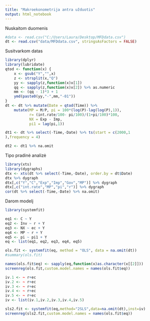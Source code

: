 ```yaml
---
title: "Makroekonometrija antra užduotis"
output: html_notebook
---
```


Nuskaitom duomenis
```r
#data <- read.csv("C:/Users/Laura/Desktop/MFDdata.csv")
dt <- read.csv("data/MFDdata.csv", stringsAsFactors = FALSE)
```

Susitvarkom datas

```r
library(dplyr)
library(lubridate)
qtod <- function(x) {
    x <- gsub("Y","",x)
    z <- strsplit(x,"Q")
    yy <- sapply(z,function(x)x[1])
    qq <- sapply(z,function(x)x[2]) %>% as.numeric
    mm <- (qq - 1)*3 + 1
    ymd(paste0(yy,"-",mm,"-01"))
}
dt <- dt %>% mutate(Date = qtod(Time)) %>% 
    mutate(MP = M/P, pi = 100*(log(P)-lag(log(P),1)), 
           r= (int.rate/100- pi/100)/(1+pi/100)*100,
           NX = Exp - Imp,
           pi1 = lag(pi,1))

dt1 <- dt %>% select(-Time,-Date) %>% ts(start = c(2000,1
),frequency = 4)

dt2 <- dt1 %>% na.omit

```

Tipo pradinė analizė
```r
library(xts)
library(dygraphs)
dtx <- xts(dt %>% select(-Time,-Date), order.by = dt$Date)
dtx %>% dygraph
dtx[,c("Y","C","Exp","Imp","Gov","MP")] %>% dygraph
dtx[,c("int.rate","MP","pi","r")] %>% dygraph
cor(dt %>% select(-Time,-Date) %>% na.omit)

```

Darom modelį

```r
library(systemfit)

eq1 <- C ~ Y
eq2 <- Inv ~ r + Y
eq3 <- NX ~ ec + Y
eq4 <- MP ~ r + Y
eq5 <- pi ~ pi1 + Y
eq <- list(eq1, eq2, eq3, eq4, eq5)

ols.fit <- systemfit(eq, method = "OLS", data = na.omit(dt))
#summary(ols.fit)

names(ols.fit$eq) <- sapply(eq,function(x)as.character(x[[2]]))
screenreg(ols.fit,custom.model.names = names(ols.fit$eq))
```


```r
iv.1 <- ~ r+ec
iv.2 <- ~ r+ec
iv.3 <- ~ r+ec
iv.4 <- ~ r+ec
iv.5 <- ~ r+ec
iv <- list(iv.1,iv.2,iv.3,iv.4,iv.5)

sls2.fit <- systemfit(eq,method="2SLS",data=na.omit(dt),inst=iv)
screenreg(sls2.fit,custom.model.names = names(ols.fit$eq))
```